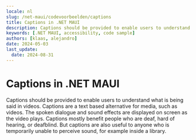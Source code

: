```yaml
---
locale: nl
slug: /net-maui/codevoorbeelden/captions
title: Captions in .NET MAUI
description: Captions should be provided to enable users to understand what is being said in videos.
keywords: [.NET MAUI, accessibility, code sample]
authors: [klaas, alejandro]
date: 2024-05-03
last_update:
  date: 2024-08-31
---
```


# Captions in .NET MAUI

Captions should be provided to enable users to understand what is being said in videos. Captions are a text based alternative for media, such as videos. The spoken dialogue and sound effects are displayed on screen as the video plays. Captions mostly benefit people who are deaf, hard of hearing, or deafblind. But captions are also useful to anyone who is temporarily unable to perceive sound, for example inside a library.

<CodeSample id="media-captions" platform="net-maui" locale="en"/>
